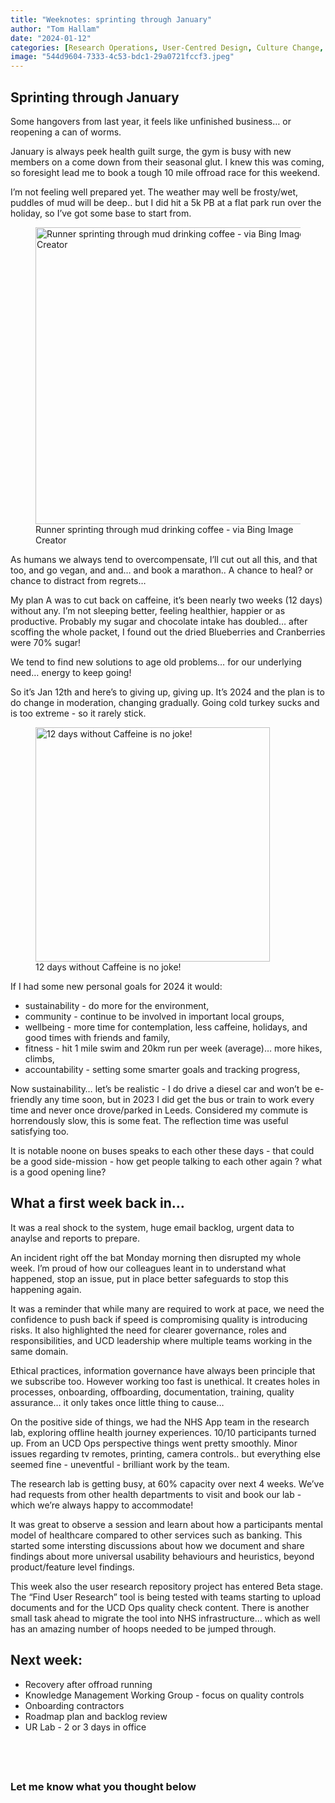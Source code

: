 ```yaml
---
title: "Weeknotes: sprinting through January"
author: "Tom Hallam"
date: "2024-01-12"
categories: [Research Operations, User-Centred Design, Culture Change, Knowledge Management, Leadership, Reporting, Ways of Working, Information Governance, Surveys, Weeknotes]
image: "544d9604-7333-4c53-bdc1-29a0721fccf3.jpeg"
---
```


## Sprinting through January

Some hangovers from last year, it feels like unfinished business… or reopening a can of worms.

January is always peek health guilt surge, the gym is busy with new members on a come down from their seasonal glut. I knew this was coming, so foresight lead me to book a tough 10 mile offroad race for this weekend. 

I’m not feeling well prepared yet. The weather may well be frosty/wet, puddles of mud will be deep..  but I did hit a 5k PB at a flat park run over the holiday, so I've got some base to start from.

![Runner sprinting through mud drinking coffee - via Bing Image Creator](544d9604-7333-4c53-bdc1-29a0721fccf3.jpeg){.external fig-alt="Male runner sprinting through a mud pit while drinking coffee" height="475"}

As humans we always tend to overcompensate, I’ll cut out all this, and that too, and go vegan, and and... and book a marathon.. A chance to heal? or chance to distract from regrets... 

My plan A was to cut back on caffeine, it’s been nearly two weeks (12 days) without any. I’m not sleeping better, feeling healthier, happier or as  productive. Probably my sugar and chocolate intake has doubled... after scoffing the whole packet, I found out the dried Blueberries and Cranberries were 70% sugar!

We tend to find new solutions to age old problems... for our underlying need... energy to keep going!

So it’s Jan 12th and here’s to giving up, giving up. It's 2024 and the plan is to do change in moderation, changing gradually. Going cold turkey sucks and is too extreme  - so it rarely stick. 

![12 days without Caffeine is no joke!](coffee.jpg){.external fig-alt="Costa coffee at its finest" height="375"}

If I had some new personal goals for 2024 it would:

* sustainability - do more for the environment, 
* community - continue to be involved in important local groups,
* wellbeing  - more time for contemplation, less caffeine, holidays, and good times with friends and family,
* fitness - hit 1 mile swim and 20km run per week (average)... more hikes, climbs,
* accountability - setting some smarter goals and tracking progress, 

Now sustainability... let's be realistic - I do drive a diesel car and won’t be e-friendly any time soon, but in 2023 I did get the bus or train to work every time and never once drove/parked in Leeds. Considered my commute is horrendously slow, this is some feat. The reflection time was useful satisfying too. 

It is notable noone on buses speaks to each other these days - that could be a good side-mission - how get people talking to each other again ? what is a good opening line?


## What a first week back in...

It was a real shock to the system, huge email backlog, urgent data to anaylse and reports to prepare. 

An incident right off the bat Monday morning then disrupted my whole week. I’m proud of how our colleagues leant in to understand what happened, stop an issue, put in place better safeguards to stop this happening again. 

It was a reminder that while many are required to work at pace, we need the confidence to push back if speed is compromising quality is introducing risks. It also highlighted the need for clearer governance, roles and responsibilities, and UCD leadership where multiple teams working in the same domain. 

Ethical practices, information governance have always been principle that we subscribe too. However working too fast is unethical. It creates holes in processes, onboarding, offboarding, documentation, training, quality assurance... it only takes once little thing to cause...

On the positive side of things, we had the NHS App team in the research lab, exploring offline health journey experiences. 10/10 participants turned up. From an UCD Ops perspective things went pretty smoothly. Minor issues regarding tv remotes, printing, camera controls.. but everything else seemed fine - uneventful - brilliant work by the team. 

The research lab is getting busy, at 60% capacity over next 4 weeks. We’ve had requests from other health departments to visit and book our lab - which we're always happy to accommodate!

It was great to observe a session and learn about how a participants mental model of healthcare compared to other services such as banking. This started some intersting discussions about how we document and share findings about more universal usability behaviours and heuristics, beyond product/feature level findings.

This week also the user research repository project has entered Beta stage. The "Find User Research" tool is being tested with teams starting to upload documents and for the UCD Ops quality check content. There is another small task ahead to migrate the tool into NHS infrastructure... which as well has an amazing number of hoops needed to be jumped through. 

## Next week:

* Recovery after offroad running
* Knowledge Management Working Group - focus on quality controls
* Onboarding contractors
* Roadmap plan and backlog review
* UR Lab - 2 or 3 days in office





<br>
---

### Let me know what you thought below

<script src="https://giscus.app/client.js"
        data-repo="thomashallam/thomashallam.github.io"
        data-repo-id="R_kgDOIW_M2g"
        data-category="General"
        data-category-id="DIC_kwDOIW_M2s4CSpZr"
        data-mapping="url"
        data-strict="0"
        data-reactions-enabled="1"
        data-emit-metadata="0"
        data-input-position="top"
        data-theme="dark_protanopia"
        data-lang="en"
        data-loading="lazy"
        crossorigin="anonymous"
        async>
</script>